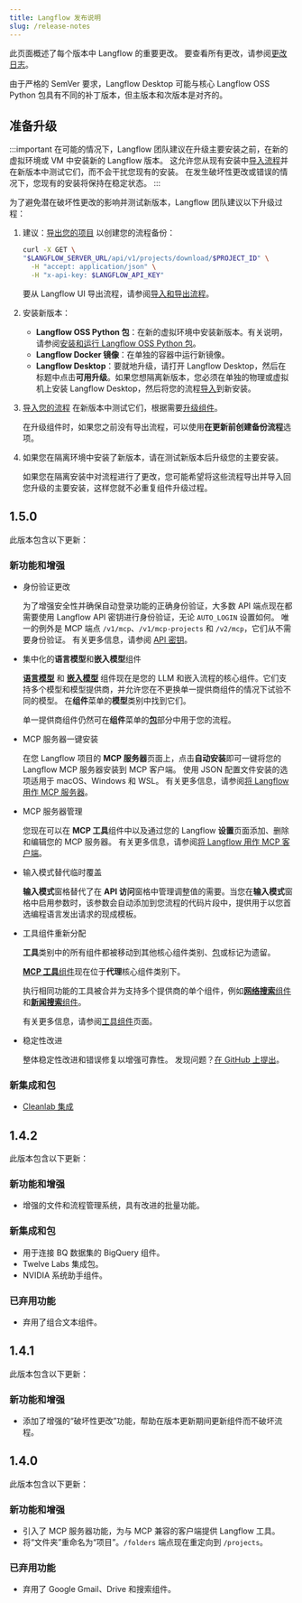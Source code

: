 ```yaml
---
title: Langflow 发布说明
slug: /release-notes
---
```



此页面概述了每个版本中 Langflow 的重要更改。
要查看所有更改，请参阅[更改日志](https://github.com/langflow-ai/langflow/releases/latest)。

由于严格的 SemVer 要求，Langflow Desktop 可能与核心 Langflow OSS Python 包具有不同的补丁版本，但主版本和次版本是对齐的。

## 准备升级

:::important
在可能的情况下，Langflow 团队建议在升级主要安装之前，在新的虚拟环境或 VM 中安装新的 Langflow 版本。
这允许您从现有安装中[导入流程](/concepts-flows-import#import-a-flow)并在新版本中测试它们，而不会干扰您现有的安装。
在发生破坏性更改或错误的情况下，您现有的安装将保持在稳定状态。
:::

为了避免潜在破坏性更改的影响并测试新版本，Langflow 团队建议以下升级过程：

1. 建议：[导出您的项目](/api-projects#export-a-project) 以创建您的流程备份：

    ```bash
    curl -X GET \
    "$LANGFLOW_SERVER_URL/api/v1/projects/download/$PROJECT_ID" \
      -H "accept: application/json" \
      -H "x-api-key: $LANGFLOW_API_KEY"
    ```

   要从 Langflow UI 导出流程，请参阅[导入和导出流程](/concepts-flows-import)。

2. 安装新版本：

   * **Langflow OSS Python 包**：在新的虚拟环境中安装新版本。有关说明，请参阅[安装和运行 Langflow OSS Python 包](/get-started-installation#install-and-run-the-langflow-oss-python-package)。
   * **Langflow Docker 镜像**：在单独的容器中运行新镜像。
   * **Langflow Desktop**：要就地升级，请打开 Langflow Desktop，然后在标题中点击**可用升级**。如果您想隔离新版本，您必须在单独的物理或虚拟机上安装 Langflow Desktop，然后将您的流程[导入](/concepts-flows-import)到新安装。

3. [导入您的流程](/concepts-flows-import) 在新版本中测试它们，根据需要[升级组件](/concepts-components#component-versions)。

    在升级组件时，如果您之前没有导出流程，可以使用**在更新前创建备份流程**选项。

4. 如果您在隔离环境中安装了新版本，请在测试新版本后升级您的主要安装。

    如果您在隔离安装中对流程进行了更改，您可能希望将这些流程导出并导入回您升级的主要安装，这样您就不必重复组件升级过程。

## 1.5.0

此版本包含以下更新：

### 新功能和增强

- 身份验证更改

    为了增强安全性并确保自动登录功能的正确身份验证，大多数 API 端点现在都需要使用 Langflow API 密钥进行身份验证，无论 `AUTO_LOGIN` 设置如何。
    唯一的例外是 MCP 端点 `/v1/mcp`、`/v1/mcp-projects` 和 `/v2/mcp`，它们从不需要身份验证。
    有关更多信息，请参阅 [API 密钥](/configuration-api-keys)。

- 集中化的**语言模型**和**嵌入模型**组件

    [**语言模型**](/components-models) 和 [**嵌入模型**](/components-embedding-models) 组件现在是您的 LLM 和嵌入流程的核心组件。它们支持多个模型和模型提供商，并允许您在不更换单一提供商组件的情况下试验不同的模型。
    在**组件**菜单的**模型**类别中找到它们。

    单一提供商组件仍然可在**组件**菜单的[**包**](/components-bundle-components)部分中用于您的流程。

- MCP 服务器一键安装

    在您 Langflow 项目的 **MCP 服务器**页面上，点击**自动安装**即可一键将您的 Langflow MCP 服务器安装到 MCP 客户端。
    使用 JSON 配置文件安装的选项适用于 macOS、Windows 和 WSL。
    有关更多信息，请参阅[将 Langflow 用作 MCP 服务器](/mcp-server)。

- MCP 服务器管理

    您现在可以在 **MCP 工具**组件中以及通过您的 Langflow **设置**页面添加、删除和编辑您的 MCP 服务器。
    有关更多信息，请参阅[将 Langflow 用作 MCP 客户端](/mcp-client)。

- 输入模式替代临时覆盖

    **输入模式**窗格替代了在 **API 访问**窗格中管理调整值的需要。当您在**输入模式**窗格中启用参数时，该参数会自动添加到您流程的代码片段中，提供用于以您首选编程语言发出请求的现成模板。

- 工具组件重新分配

    **工具**类别中的所有组件都被移动到其他核心组件类别、[包](/components-bundle-components)或标记为遗留。

    [**MCP 工具**组件](/mcp-client)现在位于**代理**核心组件类别下。

    执行相同功能的工具被合并为支持多个提供商的单个组件，例如[**网络搜索**组件](/components-data#web-search)和[**新闻搜索**组件](/components-data#news-search)。

    有关更多信息，请参阅[工具组件](/components-tools)页面。

- 稳定性改进

    整体稳定性改进和错误修复以增强可靠性。
    发现问题？[在 GitHub 上提出](https://github.com/langflow-ai/langflow/issues)。

### 新集成和包

- [Cleanlab 集成](/integrations-cleanlab)

## 1.4.2

此版本包含以下更新：

### 新功能和增强
- 增强的文件和流程管理系统，具有改进的批量功能。

### 新集成和包
- 用于连接 BQ 数据集的 BigQuery 组件。
- Twelve Labs 集成包。
- NVIDIA 系统助手组件。

### 已弃用功能

- 弃用了组合文本组件。

## 1.4.1

此版本包含以下更新：

### 新功能和增强

- 添加了增强的“破坏性更改”功能，帮助在版本更新期间更新组件而不破坏流程。

## 1.4.0

此版本包含以下更新：

### 新功能和增强

- 引入了 MCP 服务器功能，为与 MCP 兼容的客户端提供 Langflow 工具。
- 将“文件夹”重命名为“项目”。`/folders` 端点现在重定向到 `/projects`。

### 已弃用功能

- 弃用了 Google Gmail、Drive 和搜索组件。